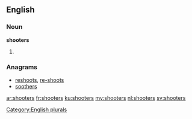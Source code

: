 ==English==

===Noun===
'''shooters'''

# {{plural of|[[shooter]]}}

===Anagrams===
* [[reshoots#English|reshoots]], [[re-shoots#English|re-shoots]]
* [[soothers#English|soothers]]

[[Category:English plurals]]

[[ar:shooters]]
[[fr:shooters]]
[[ku:shooters]]
[[my:shooters]]
[[nl:shooters]]
[[sv:shooters]]